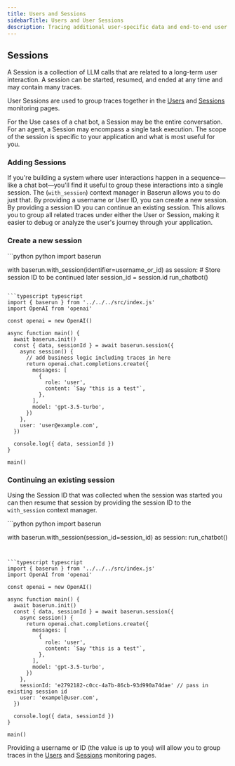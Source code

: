 ```yaml
---
title: Users and Sessions
sidebarTitle: Users and User Sessions
description: Tracing additional user-specific data and end-to-end user journeys
---
```


## Sessions

A Session is a collection of LLM calls that are related to a long-term user interaction. A session can be started, resumed, and ended at any time and may contain many traces.

User Sessions are used to group traces together in the [Users](https://baserun.ai/monitoring/users) and [Sessions](https://baserun.ai/monitoring/user-sessions) monitoring pages.

For the Use cases of a chat bot, a Session may be the entire conversation. For an agent, a Session may encompass a single task execution. The scope of the session is specific to your application and what is most useful for you.

### Adding Sessions

If you're building a system where user interactions happen in a sequence—like a chat bot—you'll find it useful to group these interactions into a single session. The (`with_session`) context manager in Baserun allows you to do just that. By providing a username or User ID, you can create a new session. By providing a session ID you can continue an existing session. This allows you to group all related traces under either the User or Session, making it easier to debug or analyze the user's journey through your application.

### Create a new session

<CodeGroup>
```python python
import baserun
   
with baserun.with_session(identifier=username_or_id) as session:
    # Store session ID to be continued later
    session_id = session.id
    run_chatbot()
```

```typescript typescript
import { baserun } from '../../../src/index.js'
import OpenAI from 'openai'

const openai = new OpenAI()

async function main() {
  await baserun.init()
  const { data, sessionId } = await baserun.session({
    async session() {
      // add business logic including traces in here
      return openai.chat.completions.create({
        messages: [
          {
            role: 'user',
            content: `Say "this is a test"`,
          },
        ],
        model: 'gpt-3.5-turbo',
      })
    },
    user: 'user@example.com',
  })

  console.log({ data, sessionId })
}

main()
```

</CodeGroup>

### Continuing an existing session

Using the Session ID that was collected when the session was started you can then resume that session by providing the session ID to the `with_session` context manager.

<CodeGroup>
```python python
import baserun

with baserun.with_session(session_id=session_id) as session:
run_chatbot()

````


```typescript typescript
import { baserun } from '../../../src/index.js'
import OpenAI from 'openai'

const openai = new OpenAI()

async function main() {
  await baserun.init()
  const { data, sessionId } = await baserun.session({
    async session() {
      return openai.chat.completions.create({
        messages: [
          {
            role: 'user',
            content: `Say "this is a test"`,
          },
        ],
        model: 'gpt-3.5-turbo',
      })
    },
    sessionId: 'e2792182-c0cc-4a7b-86cb-93d990a74dae' // pass in existing session id
    user: 'exampel@user.com',
  })

  console.log({ data, sessionId })
}

main()
````

</CodeGroup>

Providing a username or ID (the value is up to you) will allow you to group traces in the [Users](https://baserun.ai/monitoring/users) and [Sessions](https://baserun.ai/monitoring/user-sessions) monitoring pages.

```

```
